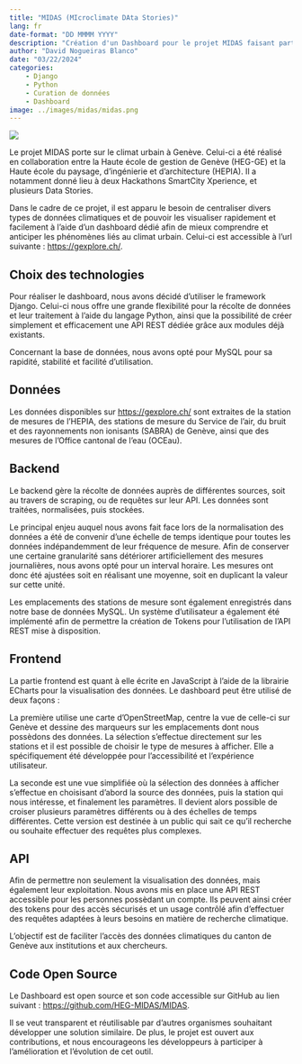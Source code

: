 ```yaml
---
title: "MIDAS (MIcroclimate DAta Stories)"
lang: fr
date-format: "DD MMMM YYYY"
description: "Création d'un Dashboard pour le projet MIDAS faisant partie des 5 projets sélectionnés pour l'appel à projets Territoire en Recherches 2020-2023."
author: "David Nogueiras Blanco"
date: "03/22/2024"
categories:
    - Django
    - Python
    - Curation de données
    - Dashboard
image: ../images/midas/midas.png
---
```


![](../images/midas/midas.png)

Le projet MIDAS porte sur le climat urbain à Genève. Celui-ci a été réalisé en collaboration entre la Haute école de gestion de Genève (HEG-GE) et la Haute école du paysage, d'ingénierie et d'architecture (HEPIA). Il a notamment donné lieu à deux Hackathons SmartCity Xperience, et plusieurs Data Stories.

Dans le cadre de ce projet, il est apparu le besoin de centraliser divers types de données climatiques et de pouvoir les visualiser rapidement et facilement à l'aide d'un dashboard dédié afin de mieux comprendre et anticiper les phénomènes liés au climat urbain. Celui-ci est accessible à l'url suivante : [https://gexplore.ch/](https://gexplore.ch/).

## Choix des technologies

Pour réaliser le dashboard, nous avons décidé d'utiliser le framework Django. Celui-ci nous offre une grande flexibilité pour la récolte de données et leur traitement à l'aide du langage Python, ainsi que la possibilité de créer simplement et efficacement une API REST dédiée grâce aux modules déjà existants.

Concernant la base de données, nous avons opté pour MySQL pour sa rapidité, stabilité et facilité d'utilisation.

## Données

Les données disponibles sur [https://gexplore.ch/](https://gexplore.ch/) sont extraites de la station de mesures de l'HEPIA, des stations de mesure du Service de l'air, du bruit et des rayonnements non ionisants (SABRA) de Genève, ainsi que des mesures de l'Office cantonal de l'eau (OCEau).

## Backend

Le backend gère la récolte de données auprès de différentes sources, soit au travers de scraping, ou de requêtes sur leur API. Les données sont traitées, normalisées, puis stockées. 

Le principal enjeu auquel nous avons fait face lors de la normalisation des données a été de convenir d'une échelle de temps identique pour toutes les données indépandemment de leur fréquence de mesure. Afin de conserver une certaine granularité sans détériorer artificiellement des mesures journalières, nous avons opté pour un interval horaire. Les mesures ont donc été ajustées soit en réalisant une moyenne, soit en duplicant la valeur sur cette unité.

Les emplacements des stations de mesure sont également enregistrés dans notre base de données MySQL. Un système d'utilisateur a également été implémenté afin de permettre la création de Tokens pour l'utilisation de l'API REST mise à disposition.

## Frontend

La partie frontend est quant à elle écrite en JavaScript à l'aide de la librairie ECharts pour la visualisation des données. Le dashboard peut être utilisé de deux façons :

La première utilise une carte d'OpenStreetMap, centre la vue de celle-ci sur Genève et dessine des marqueurs sur les emplacements dont nous possèdons des données. La sélection s'effectue directement sur les stations et il est possible de choisir le type de mesures à afficher. Elle a spécifiquement été développée pour l'accessibilité et l'expérience utilisateur.

La seconde est une vue simplifiée où la sélection des données à afficher s'effectue en choisisant d'abord la source des données, puis la station qui nous intéresse, et finalement les paramètres. Il devient alors possible de croiser plusieurs paramètres différents ou à des échelles de temps différentes. Cette version est destinée à un public qui sait ce qu'il recherche ou souhaite effectuer des requêtes plus complexes.

## API

Afin de permettre non seulement la visualisation des données, mais également leur exploitation. Nous avons mis en place une API REST accessible pour les personnes possèdant un compte. Ils peuvent ainsi créer des tokens pour des accès sécurisés et un usage contrôlé afin d'effectuer des requêtes adaptées à leurs besoins en matière de recherche climatique.

L'objectif est de faciliter l'accès des données climatiques du canton de Genève aux institutions et aux chercheurs. 

## Code Open Source

Le Dashboard est open source et son code accessible sur GitHub au lien suivant : [https://github.com/HEG-MIDAS/MIDAS](https://github.com/HEG-MIDAS/MIDAS).

Il se veut transparent et réutilisable par d'autres organismes souhaitant développer une solution similaire. De plus, le projet est ouvert aux contributions, et nous encourageons les développeurs à participer à l'amélioration et l'évolution de cet outil.